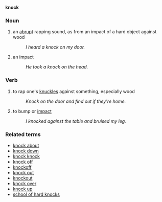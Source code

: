 '''knock'''
===Noun===
#an [[abrupt]] rapping sound, as from an impact of a hard object against wood
#:''I heard a knock on my door.''
#an impact
#:''He took a knock on the head.''

===Verb===
#to rap one's [[knuckle]]s against something, especially wood
#:''Knock on the door and find out if they're home.''
#to bump or [[impact]]
#:''I knocked against the table and bruised my leg.''

===Related terms===
*[[knock about]]
*[[knock down]]
*[[knock knock]]
*[[knock off]]
*[[knockoff]]
*[[knock out]]
*[[knockout]]
*[[knock over]]
*[[knock up]]
*[[school of hard knocks]]